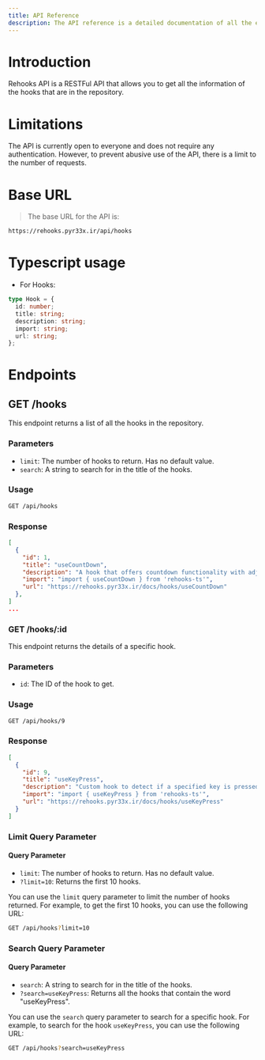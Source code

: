 ```yaml
---
title: API Reference
description: The API reference is a detailed documentation of all the endpoints available in the API.
---
```


# Introduction

Rehooks API is a RESTFul API that allows you to get all the information of the hooks that are in the repository.

# Limitations

The API is currently open to everyone and does not require any authentication. However, to prevent abusive use of the API, there is a limit to the number of requests.

# Base URL

> The base URL for the API is:

```bash
https://rehooks.pyr33x.ir/api/hooks
```

# Typescript usage

- For Hooks:

```ts
type Hook = {
  id: number;
  title: string;
  description: string;
  import: string;
  url: string;
};
```

# Endpoints

## GET /hooks

This endpoint returns a list of all the hooks in the repository.

### Parameters

- `limit`: The number of hooks to return. Has no default value.
- `search`: A string to search for in the title of the hooks.

### Usage

```bash
GET /api/hooks
```

### Response

```json
[
  {
    "id": 1,
    "title": "useCountDown",
    "description": "A hook that offers countdown functionality with adjustable start, stop, and interval parameters.",
    "import": "import { useCountDown } from 'rehooks-ts'",
    "url": "https://rehooks.pyr33x.ir/docs/hooks/useCountDown"
  },
]
...
```

### GET /hooks/:id

This endpoint returns the details of a specific hook.

### Parameters

- `id`: The ID of the hook to get.

### Usage

```bash
GET /api/hooks/9
```

### Response

```json
[
  {
    "id": 9,
    "title": "useKeyPress",
    "description": "Custom hook to detect if a specified key is pressed.",
    "import": "import { useKeyPress } from 'rehooks-ts'",
    "url": "https://rehooks.pyr33x.ir/docs/hooks/useKeyPress"
  }
]
```

### Limit Query Parameter

#### Query Parameter

- `limit`: The number of hooks to return. Has no default value.
- `?limit=10`: Returns the first 10 hooks.

You can use the `limit` query parameter to limit the number of hooks returned. For example, to get the first 10 hooks, you can use the following URL:

```bash
GET /api/hooks?limit=10
```

### Search Query Parameter

#### Query Parameter

- `search`: A string to search for in the title of the hooks.
- `?search=useKeyPress`: Returns all the hooks that contain the word "useKeyPress".

You can use the `search` query parameter to search for a specific hook. For example, to search for the hook `useKeyPress`, you can use the following URL:

```bash
GET /api/hooks?search=useKeyPress
```
